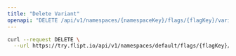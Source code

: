 ```yaml
---
title: "Delete Variant"
openapi: "DELETE /api/v1/namespaces/{namespaceKey}/flags/{flagKey}/variants/{id}"
---
```


<RequestExample>

```bash cURL
curl --request DELETE \
  --url https://try.flipt.io/api/v1/namespaces/default/flags/{flagKey}/variants/{id}
```

</RequestExample>
